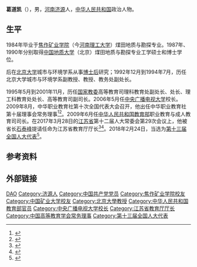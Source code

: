 '''葛道凯'''（{{bd|1963年|7月|}}），男，[[河南|河南]][[济源|济源]]人，[[中华人民共和国|中华人民共和国]]政治人物。

== 生平 ==
1984年毕业于[[焦作矿业学院|焦作矿业学院]]（今[[河南理工大学|河南理工大学]]）煤田地质与勘探专业。1987年、1990年分别取得[[中国地质大学|中国地质大学]]（北京）煤田地质与勘探专业工学硕士和博士学位。

后在[[北京大学|北京大学]]城市与环境学系从事[[博士后|博士后]]研究；1992年12月到1994年7月，历任北京大学城市与环境学系副教授、教授、教务处副处长。

1995年5月到2001年11月，历任[[国家教委|国家教委]]高等教育司理科教育处副处长、处长、理工科教育处处长、高等教育司副司长。2006年5月任[[中央广播电视大学|中央广播电视大学]]校长。2009年8月，中华职业教育社第十次全国代表大会召开，他出任中华职业教育社第十届理事会常务理事<ref>{{Cite web|title=第十届理事会|url=http://www.zhzjs.org.cn/sqgk/LiShiHui10.html|access-date=2021-05-18|work=www.zhzjs.org.cn}}</ref><ref>{{Cite web|title=中华职业教育社第十次全国代表大会专题|url=http://www.zhzjs.org/zhuanti/d10j/dh.html|access-date=2021-05-18|work=www.zhzjs.org}}</ref>。2009年6月任[[中华人民共和国教育部|中华人民共和国教育部]]职业教育与成人教育司司长。在2017年3月28日的[[江苏省|江苏省]]第十二届人大常委会第29次会议上，他被省长[[石泰峰|石泰峰]]提请任命为江苏省教育厅厅长<ref>{{cite web|url=http://www.thepaper.cn/newsDetail_forward_1649546 | language= | title=葛道凯被提任江苏省教育厅厅长，31岁即获任北大教授 |publisher=澎湃新闻 |date=2017-03-28  |accessdate= }}</ref><ref>{{cite web|url=http://district.ce.cn/newarea/sddy/201703/30/t20170330_21612337_3.shtml | language= | title=江苏任免曹远剑、王林、徐一平、沈健、谢志成、葛道凯职务 |publisher=中国经济网 |date=2017年3月30日 |accessdate= }}</ref>。2018年2月24日，当选为[[第十三届全国人大代表|第十三届全国人大代表]]<ref>{{Cite web|title=（受权发布）中华人民共和国第十三届全国人民代表大会代表名单-中新网|url=http://www.chinanews.com/gn/2018/02-25/8453959.shtml|accessdate=2021-02-13|work=中新网}}</ref>。

== 参考资料 ==
{{reflist}}

== 外部链接 ==
{{Navboxes 
| title  = 葛道凯在[[中华职业教育社|中华职业教育社]]的职务
| list1  =
{{中华职业教育社第十届理事会}}
{{中华职业教育社第十一届理事会}}
}}
{{Navboxes
| title  = 葛道凯在[[中国高等教育学会|中国高等教育学会]]的职务
| list1  =
{{中国高等教育学会第六届理事会}}
}}

{{Authority control}}

{{DEFAULTSORT:GE葛}}
[[Category:葛姓|DAO]]
[[Category:济源人|Category:济源人]]
[[Category:中国共产党党员|Category:中国共产党党员]]
[[Category:焦作矿业学院校友|Category:焦作矿业学院校友]]
[[Category:中国矿业大学校友|Category:中国矿业大学校友]]
[[Category:北京大學教授|Category:北京大學教授]]
[[Category:中华人民共和国教育部官员|Category:中华人民共和国教育部官员]]
[[Category:中央广播电视大学校长|Category:中央广播电视大学校长]]
[[Category:江苏省教育厅厅长|Category:江苏省教育厅厅长]]
[[Category:中国高等教育学会常务理事|Category:中国高等教育学会常务理事]]
[[Category:第十三届全国人大代表|Category:第十三届全国人大代表]]